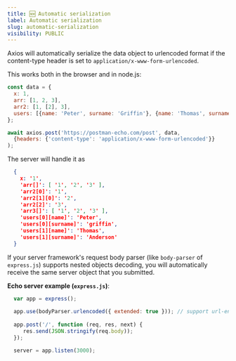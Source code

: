 ```yaml
---
title: 🆕 Automatic serialization
label: Automatic serialization
slug: automatic-serialization
visibility: PUBLIC
---
```

Axios will automatically serialize the data object to urlencoded format if the content-type header is set to `application/x-www-form-urlencoded`.

This works both in the browser and in node.js:

```js
const data = {
  x: 1,
  arr: [1, 2, 3],
  arr2: [1, [2], 3],
  users: [{name: 'Peter', surname: 'Griffin'}, {name: 'Thomas', surname: 'Anderson'}],
};

await axios.post('https://postman-echo.com/post', data,
  {headers: {'content-type': 'application/x-www-form-urlencoded'}}
);
```

The server will handle it as
```json
  {
    x: '1',
    'arr[]': [ '1', '2', '3' ],
    'arr2[0]': '1',
    'arr2[1][0]': '2',
    'arr2[2]': '3',
    'arr3[]': [ '1', '2', '3' ],
    'users[0][name]': 'Peter',
    'users[0][surname]': 'griffin',
    'users[1][name]': 'Thomas',
    'users[1][surname]': 'Anderson'
  }
```
If your server framework's request body parser (like `body-parser` of `express.js`) supports nested objects decoding, you will automatically receive the same server object that you submitted.

**Echo server example (`express.js`)**:
```js
  var app = express();
  
  app.use(bodyParser.urlencoded({ extended: true })); // support url-encoded bodies
  
  app.post('/', function (req, res, next) {
     res.send(JSON.stringify(req.body));
  });

  server = app.listen(3000);
```